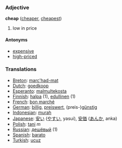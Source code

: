 === Adjective ===
'''cheap''' ([[cheaper]], [[cheapest]])

# low in price

====Antonyms====

*[[expensive]]
*[[high-priced]]

=== Translations ===
*[[Breton]]: [[marc'had-mat]]
*[[Dutch]]: [[goedkoop]]
*[[Esperanto]]: [[malmultekosta]]
*[[Finnish]]: [[halpa]] (1), [[edullinen]] (1)
*[[French]]: [[bon marché]]
*[[German]]: [[billig]], [[preiswert]], (preis-)[[günstig]]
*[[Indonesian]]: [[murah]]
*[[Japanese]]: [[安い]] ([[やすい]], yasui), [[安価]] ([[あんか]], anka)
*[[Polish]]: [[tani]] ''m''
*[[Russian]]: [[дешёвый]] (1)
*[[Spanish]]: [[barato]]
*[[Turkish]]: [[ucuz]]